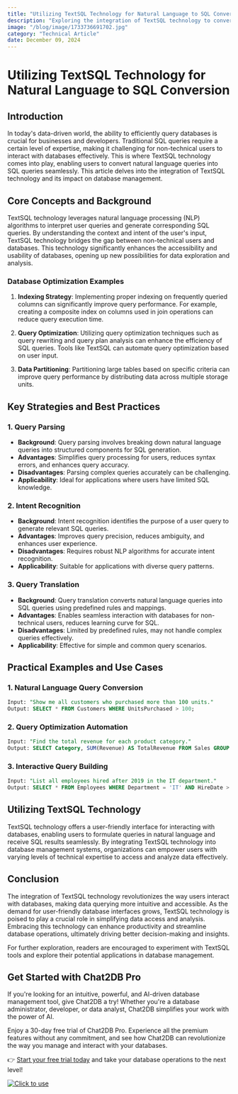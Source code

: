 ```yaml
---
title: "Utilizing TextSQL Technology for Natural Language to SQL Conversion"
description: "Exploring the integration of TextSQL technology to convert natural language queries into SQL queries and its impact on database management."
image: "/blog/image/1733736691702.jpg"
category: "Technical Article"
date: December 09, 2024
---
```


# Utilizing TextSQL Technology for Natural Language to SQL Conversion


<Authors date="December 09, 2024">
  <Author name="Ethan Clarke" link="https://chat2db.ai" />
</Authors>

## Introduction

In today's data-driven world, the ability to efficiently query databases is crucial for businesses and developers. Traditional SQL queries require a certain level of expertise, making it challenging for non-technical users to interact with databases effectively. This is where TextSQL technology comes into play, enabling users to convert natural language queries into SQL queries seamlessly. This article delves into the integration of TextSQL technology and its impact on database management.

## Core Concepts and Background

TextSQL technology leverages natural language processing (NLP) algorithms to interpret user queries and generate corresponding SQL queries. By understanding the context and intent of the user's input, TextSQL technology bridges the gap between non-technical users and databases. This technology significantly enhances the accessibility and usability of databases, opening up new possibilities for data exploration and analysis.

### Database Optimization Examples

1. **Indexing Strategy**: Implementing proper indexing on frequently queried columns can significantly improve query performance. For example, creating a composite index on columns used in join operations can reduce query execution time.

2. **Query Optimization**: Utilizing query optimization techniques such as query rewriting and query plan analysis can enhance the efficiency of SQL queries. Tools like TextSQL can automate query optimization based on user input.

3. **Data Partitioning**: Partitioning large tables based on specific criteria can improve query performance by distributing data across multiple storage units.

## Key Strategies and Best Practices

### 1. Query Parsing

- **Background**: Query parsing involves breaking down natural language queries into structured components for SQL generation.
- **Advantages**: Simplifies query processing for users, reduces syntax errors, and enhances query accuracy.
- **Disadvantages**: Parsing complex queries accurately can be challenging.
- **Applicability**: Ideal for applications where users have limited SQL knowledge.

### 2. Intent Recognition

- **Background**: Intent recognition identifies the purpose of a user query to generate relevant SQL queries.
- **Advantages**: Improves query precision, reduces ambiguity, and enhances user experience.
- **Disadvantages**: Requires robust NLP algorithms for accurate intent recognition.
- **Applicability**: Suitable for applications with diverse query patterns.

### 3. Query Translation

- **Background**: Query translation converts natural language queries into SQL queries using predefined rules and mappings.
- **Advantages**: Enables seamless interaction with databases for non-technical users, reduces learning curve for SQL.
- **Disadvantages**: Limited by predefined rules, may not handle complex queries effectively.
- **Applicability**: Effective for simple and common query scenarios.

## Practical Examples and Use Cases

### 1. Natural Language Query Conversion

```sql
Input: "Show me all customers who purchased more than 100 units."
Output: SELECT * FROM Customers WHERE UnitsPurchased > 100;
```

### 2. Query Optimization Automation

```sql
Input: "Find the total revenue for each product category."
Output: SELECT Category, SUM(Revenue) AS TotalRevenue FROM Sales GROUP BY Category;
```

### 3. Interactive Query Building

```sql
Input: "List all employees hired after 2019 in the IT department."
Output: SELECT * FROM Employees WHERE Department = 'IT' AND HireDate > '2019-01-01';
```

## Utilizing TextSQL Technology

TextSQL technology offers a user-friendly interface for interacting with databases, enabling users to formulate queries in natural language and receive SQL results seamlessly. By integrating TextSQL technology into database management systems, organizations can empower users with varying levels of technical expertise to access and analyze data effectively.

## Conclusion

The integration of TextSQL technology revolutionizes the way users interact with databases, making data querying more intuitive and accessible. As the demand for user-friendly database interfaces grows, TextSQL technology is poised to play a crucial role in simplifying data access and analysis. Embracing this technology can enhance productivity and streamline database operations, ultimately driving better decision-making and insights.

For further exploration, readers are encouraged to experiment with TextSQL tools and explore their potential applications in database management.


## Get Started with Chat2DB Pro

If you're looking for an intuitive, powerful, and AI-driven database management tool, give Chat2DB a try! Whether you're a database administrator, developer, or data analyst, Chat2DB simplifies your work with the power of AI.

Enjoy a 30-day free trial of Chat2DB Pro. Experience all the premium features without any commitment, and see how Chat2DB can revolutionize the way you manage and interact with your databases.

👉 [Start your free trial today](https://chat2db.ai/pricing) and take your database operations to the next level!


[![Click to use](/image/blog/bg/chat2db.jpg)](https://chat2db.ai/)
